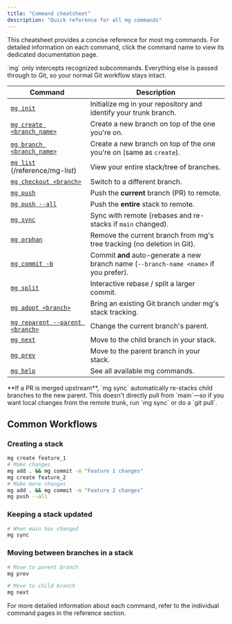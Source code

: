 ```yaml
---
title: "Command cheatsheet"
description: "Quick reference for all mg commands"
---
```


This cheatsheet provides a concise reference for most mg commands. For detailed information on each command, click the command name to view its dedicated documentation page.

<Note>
  `mg` only intercepts recognized subcommands. Everything else is passed through
  to Git, so your normal Git workflow stays intact.
</Note>

| Command                                                   | Description                                                                            |
| --------------------------------------------------------- | -------------------------------------------------------------------------------------- |
| [`mg init`](/reference/mg-init)                           | Initialize mg in your repository and identify your trunk branch.                       |
| [`mg create <branch_name>`](/reference/mg-create)         | Create a new branch on top of the one you're on.                                       |
| [`mg branch <branch_name>`](/reference/mg-branch)         | Create a new branch on top of the one you're on (same as `create`).                    |
| [`mg list`](/reference/mg-list) (/reference/mg-list)      | View your entire stack/tree of branches.                                               |
| [`mg checkout <branch>`](/reference/mg-checkout)          | Switch to a different branch.                                                          |
| [`mg push`](/reference/mg-push)                           | Push the **current** branch (PR) to remote.                                            |
| [`mg push --all`](/reference/mg-push)                     | Push the **entire** stack to remote.                                                   |
| [`mg sync`](/reference/mg-sync)                           | Sync with remote (rebases and re-stacks if `main` changed).                            |
| [`mg orphan`](/reference/mg-orphan)                       | Remove the current branch from mg's tree tracking (no deletion in Git).                |
| [`mg commit -b`](/reference/mg-commit)                    | Commit **and** auto-generate a new branch name (`--branch-name <name>` if you prefer). |
| [`mg split`](/reference/mg-split)                         | Interactive rebase / split a larger commit.                                            |
| [`mg adopt <branch>`](/reference/mg-adopt)                | Bring an existing Git branch under mg's stack tracking.                                |
| [`mg reparent --parent <branch>`](/reference/mg-reparent) | Change the current branch's parent.                                                    |
| [`mg next`](/reference/mg-next)                           | Move to the child branch in your stack.                                                |
| [`mg prev`](/reference/mg-prev)                           | Move to the parent branch in your stack.                                               |
| [`mg help`](/reference/mg-help)                           | See all available mg commands.                                                         |

<Warning>
  **If a PR is merged upstream**, `mg sync` automatically re-stacks child
  branches to the new parent. This doesn't directly pull from `main`—so if you
  want local changes from the remote trunk, run `mg sync` or do a `git pull`.
</Warning>

## Common Workflows

### Creating a stack

```bash
mg create feature_1
# Make changes
mg add . && mg commit -m "Feature 1 changes"
mg create feature_2
# Make more changes
mg add . && mg commit -m "Feature 2 changes"
mg push --all
```

### Keeping a stack updated

```bash
# When main has changed
mg sync
```

### Moving between branches in a stack

```bash
# Move to parent branch
mg prev

# Move to child branch
mg next
```

For more detailed information about each command, refer to the individual command pages in the reference section.